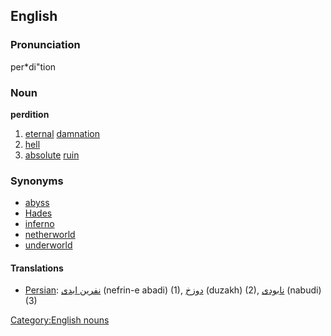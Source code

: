 ==English==

===Pronunciation===
per*di"tion

===Noun===
'''perdition'''
# [[eternal]] [[damnation]]
# [[hell]]
# [[absolute]] [[ruin]]

===Synonyms===
* [[abyss]]
* [[Hades]]
* [[inferno]]
* [[netherworld]]
* [[underworld]]

====Translations====

*[[Persian]]: [[نفرین ابدی]] (nefrin-e abadi) (1), [[دوزخ]] (duzakh) (2), [[نابودی]] (nabudi) (3)

[[Category:English nouns]]